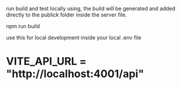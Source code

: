 run build and test locally using, the build will be generated and added directly to the publick folder inside the server file.

npm run build

use this for local development inside your local .env file

# VITE_API_URL = "http://localhost:4001/api"